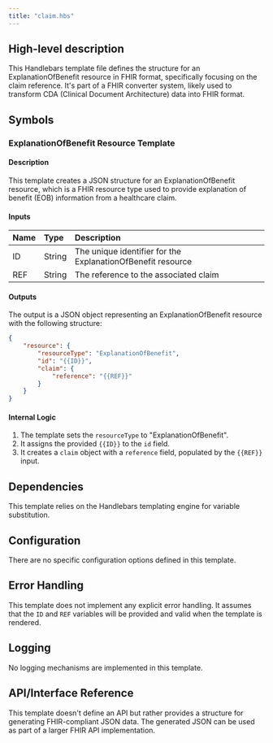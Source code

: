 ```yaml
---
title: "claim.hbs"
---
```


## High-level description
This Handlebars template file defines the structure for an ExplanationOfBenefit resource in FHIR format, specifically focusing on the claim reference. It's part of a FHIR converter system, likely used to transform CDA (Clinical Document Architecture) data into FHIR format.

## Symbols

### ExplanationOfBenefit Resource Template
#### Description
This template creates a JSON structure for an ExplanationOfBenefit resource, which is a FHIR resource type used to provide explanation of benefit (EOB) information from a healthcare claim.

#### Inputs
| Name | Type | Description |
|:-----|:-----|:------------|
| ID | String | The unique identifier for the ExplanationOfBenefit resource |
| REF | String | The reference to the associated claim |

#### Outputs
The output is a JSON object representing an ExplanationOfBenefit resource with the following structure:
```json
{
    "resource": {
        "resourceType": "ExplanationOfBenefit",
        "id": "{{ID}}",
        "claim": {
            "reference": "{{REF}}"
        }
    }
}
```

#### Internal Logic
1. The template sets the `resourceType` to "ExplanationOfBenefit".
2. It assigns the provided `{{ID}}` to the `id` field.
3. It creates a `claim` object with a `reference` field, populated by the `{{REF}}` input.

## Dependencies
This template relies on the Handlebars templating engine for variable substitution.

## Configuration
There are no specific configuration options defined in this template.

## Error Handling
This template does not implement any explicit error handling. It assumes that the `ID` and `REF` variables will be provided and valid when the template is rendered.

## Logging
No logging mechanisms are implemented in this template.

## API/Interface Reference
This template doesn't define an API but rather provides a structure for generating FHIR-compliant JSON data. The generated JSON can be used as part of a larger FHIR API implementation.